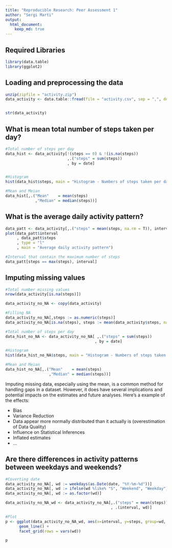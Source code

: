 ```yaml
---
title: "Reproducible Research: Peer Assessment 1"
author: "Sergi Marti"
output: 
  html_document:
    keep_md: true
---
```


## Required Libraries

```r
library(data.table)
library(ggplot2)

```

## Loading and preprocessing the data

```r

unzip(zipfile = "activity.zip")
data_activity <- data.table::fread(file = "activity.csv", sep = ",", dec = ".")


str(data_activity)
```


## What is mean total number of steps taken per day?

```r

#Total number of steps per day
data_hist <- data_activity[!(steps == 0) & !(is.na(steps)) 
                           ,.("steps" = sum(steps))
                           , by = date]


#Histogram
hist(data_hist$steps, main = "Histogram - Numbers of steps taken per day")

```


```r

#Mean and Meian
data_hist[,.("Mean"    = mean(steps)
             ,"Median" = median(steps))]

```



## What is the average daily activity pattern?

```r

data_patt <- data_activity[,.("steps" = mean(steps, na.rm = T)), interval][order(interval)]
plot(data_patt$interval
     , data_patt$steps
     , type = "l"
     , main = "Average daily activity pattern")

```

```r

#Interval that contain the maximum number of steps
data_patt[steps == max(steps), interval]

```


## Imputing missing values

```r

#Total number missing values
nrow(data_activity[is.na(steps)])

```


```r

data_activity_no_NA <- copy(data_activity)

#Filling NA
data_activity_no_NA[,steps := as.numeric(steps)]
data_activity_no_NA[is.na(steps), steps := mean(data_activity$steps, na.rm = TRUE)]

#Total number of steps per day
data_hist_no_NA <- data_activity_no_NA[ ,.("steps" = sum(steps))
                                       , by = date]

#Histogram
hist(data_hist_no_NA$steps, main = "Histogram - Numbers of steps taken per day (w/o NA)")

```



```r

#Mean and Meian
data_hist_no_NA[,.("Mean"    = mean(steps)
                   ,"Median" = median(steps))]


```

Imputing missing data, especially using the mean, is a common method for handling gaps in a dataset. However, it does have several implications and potential impacts on the estimates and future analyses. Here's a example of the effects:

  - Bias
  - Variance Reduction
  - Data appear more normally distributed than it actually is (overestimation of Data Quality)
  - Influence on Statistical Inferences
  - Inflated estimates
  - ...
  

## Are there differences in activity patterns between weekdays and weekends?

```r

#Coverting date
data_activity_no_NA[, wd := weekdays(as.Date(date, "%Y-%m-%d"))]
data_activity_no_NA[, wd := ifelse(wd %like% "S", "Weekend", "Weekday")]
data_activity_no_NA[, wd := as.factor(wd)]

data_activity_no_NA_wd <- data_activity_no_NA[,.("steps" = mean(steps))
                                              , .(interval, wd)]

#Plot
p <- ggplot(data_activity_no_NA_wd, aes(x=interval, y=steps, group=wd, col=wd, fill=wd)) +
      geom_line() +
      facet_grid(rows = vars(wd))

p
```

